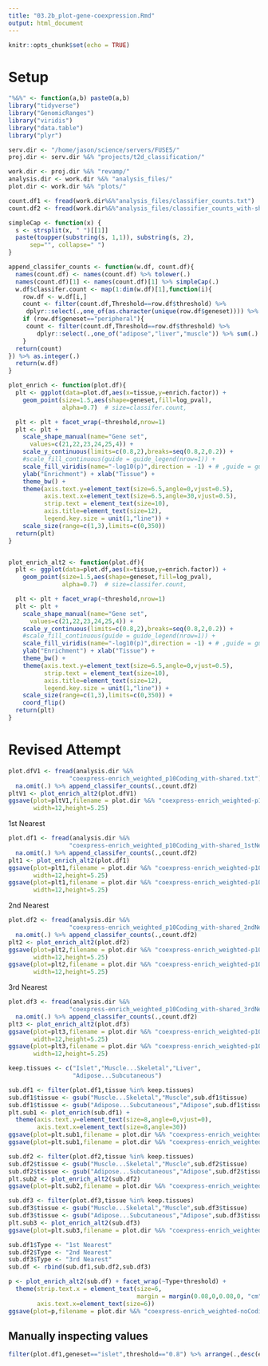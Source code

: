 ```yaml
---
title: "03.2b_plot-gene-coexpression.Rmd"
output: html_document
---
```


```r
knitr::opts_chunk$set(echo = TRUE)
```

# Setup 

```r

"%&%" <- function(a,b) paste0(a,b)
library("tidyverse")
library("GenomicRanges")
library("viridis")
library("data.table")
library("plyr")

serv.dir <- "/home/jason/science/servers/FUSE5/"
proj.dir <- serv.dir %&% "projects/t2d_classification/"

work.dir <- proj.dir %&% "revamp/"
analysis.dir <- work.dir %&% "analysis_files/"
plot.dir <- work.dir %&% "plots/"

count.df1 <- fread(work.dir%&%"analysis_files/classifier_counts.txt")
count.df2 <- fread(work.dir%&%"analysis_files/classifier_counts_with-shared.txt")

```


```r

simpleCap <- function(x) {
  s <- strsplit(x, " ")[[1]]
  paste(toupper(substring(s, 1,1)), substring(s, 2),
      sep="", collapse=" ")
}

append_classifer_counts <- function(w.df, count.df){
  names(count.df) <- names(count.df) %>% tolower(.)  
  names(count.df)[1] <- names(count.df)[1] %>% simpleCap(.)
  w.df$classifer.count <- map(1:dim(w.df)[1],function(i){
    row.df <- w.df[i,]
    count <- filter(count.df,Threshold==row.df$threshold) %>% 
     dplyr::select(.,one_of(as.character(unique(row.df$geneset)))) %>% as.integer(.)
    if (row.df$geneset=="peripheral"){
     count <- filter(count.df,Threshold==row.df$threshold) %>% 
        dplyr::select(.,one_of("adipose","liver","muscle")) %>% sum(.)  
    }
  return(count)
}) %>% as.integer(.)  
  return(w.df)
}

```


```r

plot_enrich <- function(plot.df){
  plt <- ggplot(data=plot.df,aes(x=tissue,y=enrich.factor)) + 
    geom_point(size=1.5,aes(shape=geneset,fill=log_pval),
               alpha=0.7)  # size=classifer.count,

  plt <- plt + facet_wrap(~threshold,nrow=1)
  plt <- plt + 
    scale_shape_manual(name="Gene set",
      values=c(21,22,23,24,25,4)) +
    scale_y_continuous(limits=c(0.8,2),breaks=seq(0.8,2,0.2)) + 
    #scale_fill_continuous(guide = guide_legend(nrow=1)) + 
    scale_fill_viridis(name="-log10(p)",direction = -1) + # ,guide = guide_legend(nrow=1)
    ylab("Enrichment") + xlab("Tissue") + 
    theme_bw() + 
    theme(axis.text.y=element_text(size=6.5,angle=0,vjust=0.5),
          axis.text.x=element_text(size=6.5,angle=30,vjust=0.5),
          strip.text = element_text(size=10),
          axis.title=element_text(size=12),
          legend.key.size = unit(1,"line")) + 
    scale_size(range=c(1,3),limits=c(0,350)) 
  return(plt)
}


plot_enrich_alt2 <- function(plot.df){
  plt <- ggplot(data=plot.df,aes(x=tissue,y=enrich.factor)) + 
    geom_point(size=1.5,aes(shape=geneset,fill=log_pval),
               alpha=0.7)  # size=classifer.count,

  plt <- plt + facet_wrap(~threshold,nrow=1)
  plt <- plt + 
    scale_shape_manual(name="Gene set",
      values=c(21,22,23,24,25,4)) +
    scale_y_continuous(limits=c(0.8,2),breaks=seq(0.8,2,0.2)) + 
    #scale_fill_continuous(guide = guide_legend(nrow=1)) + 
    scale_fill_viridis(name="-log10(p)",direction = -1) + # ,guide = guide_legend(nrow=1)
    ylab("Enrichment") + xlab("Tissue") + 
    theme_bw() + 
    theme(axis.text.y=element_text(size=6.5,angle=0,vjust=0.5),
          strip.text = element_text(size=10),
          axis.title=element_text(size=12),
          legend.key.size = unit(1,"line")) + 
    scale_size(range=c(1,3),limits=c(0,350)) + 
    coord_flip() 
  return(plt)
}

```


# Revised Attempt 

```r

plot.dfV1 <- fread(analysis.dir %&%
                 "coexpress-enrich_weighted_p10Coding_with-shared.txt") %>% 
  na.omit(.) %>% append_classifer_counts(.,count.df2)
pltV1 <- plot_enrich_alt2(plot.dfV1)
ggsave(plot=pltV1,filename = plot.dir %&% "coexpress-enrich_weighted-p10Coding_with-shared_V1.png",
       width=12,height=5.25)


```

1st Nearest 

```r

plot.df1 <- fread(analysis.dir %&%
                 "coexpress-enrich_weighted_p10Coding_with-shared_1stNearest.txt") %>% 
  na.omit(.) %>% append_classifer_counts(.,count.df2)
plt1 <- plot_enrich_alt2(plot.df1)
ggsave(plot=plt1,filename = plot.dir %&% "coexpress-enrich_weighted-p10Coding_with-shared_1stNearest.png",
       width=12,height=5.25)
ggsave(plot=plt1,filename = plot.dir %&% "coexpress-enrich_weighted-p10Coding_with-shared_1stNearest.pdf",
       width=12,height=5.25)
```


2nd Nearest 

```r

plot.df2 <- fread(analysis.dir %&%
                 "coexpress-enrich_weighted_p10Coding_with-shared_2ndNearest.txt") %>% 
  na.omit(.) %>% append_classifer_counts(.,count.df2)
plt2 <- plot_enrich_alt2(plot.df2)
ggsave(plot=plt2,filename = plot.dir %&% "coexpress-enrich_weighted-p10Coding_with-shared_2ndNearest.png",
       width=12,height=5.25)
ggsave(plot=plt2,filename = plot.dir %&% "coexpress-enrich_weighted-p10Coding_with-shared_2ndNearest.pdf",
       width=12,height=5.25)
```

3rd Nearest 

```r

plot.df3 <- fread(analysis.dir %&%
                 "coexpress-enrich_weighted_p10Coding_with-shared_3rdNearest.txt") %>% 
  na.omit(.) %>% append_classifer_counts(.,count.df2)
plt3 <- plot_enrich_alt2(plot.df3)
ggsave(plot=plt3,filename = plot.dir %&% "coexpress-enrich_weighted-p10Coding_with-shared_3rdNearest.png",
       width=12,height=5.25)
ggsave(plot=plt3,filename = plot.dir %&% "coexpress-enrich_weighted-p10Coding_with-shared_3rdNearest.pdf",
       width=12,height=5.25)
```


```r

keep.tissues <- c("Islet","Muscle...Skeletal","Liver",
                  "Adipose...Subcutaneous")

sub.df1 <- filter(plot.df1,tissue %in% keep.tissues)
sub.df1$tissue <- gsub("Muscle...Skeletal","Muscle",sub.df1$tissue)
sub.df1$tissue <- gsub("Adipose...Subcutaneous","Adipose",sub.df1$tissue)
plt.sub1 <- plot_enrich(sub.df1) +
  theme(axis.text.y=element_text(size=8,angle=0,vjust=0),
        axis.text.x=element_text(size=8,angle=30))
ggsave(plot=plt.sub1,filename = plot.dir %&% "coexpress-enrich_weighted-noCoding-fourtiss_with-shared_1stNearest.png",width=10,height=2.5)
ggsave(plot=plt.sub1,filename = plot.dir %&% "coexpress-enrich_weighted-noCoding-fourtiss_with-shared_1stNearest.pdf",width=10,height=2.5)

sub.df2 <- filter(plot.df2,tissue %in% keep.tissues)
sub.df2$tissue <- gsub("Muscle...Skeletal","Muscle",sub.df2$tissue)
sub.df2$tissue <- gsub("Adipose...Subcutaneous","Adipose",sub.df2$tissue)
plt.sub2 <- plot_enrich_alt2(sub.df2)
ggsave(plot=plt.sub2,filename = plot.dir %&% "coexpress-enrich_weighted-noCoding-fourtiss_with-shared_2ndNearest.png",width=8.5,height=2)

sub.df3 <- filter(plot.df3,tissue %in% keep.tissues)
sub.df3$tissue <- gsub("Muscle...Skeletal","Muscle",sub.df3$tissue)
sub.df3$tissue <- gsub("Adipose...Subcutaneous","Adipose",sub.df3$tissue)
plt.sub3 <- plot_enrich_alt2(sub.df3)
ggsave(plot=plt.sub3,filename = plot.dir %&% "coexpress-enrich_weighted-noCoding-fourtiss_with-shared_3rdNearest.png",width=6,height=2)

```



```r

sub.df1$Type <- "1st Nearest"
sub.df2$Type <- "2nd Nearest"
sub.df3$Type <- "3rd Nearest"
sub.df <- rbind(sub.df1,sub.df2,sub.df3)

p <- plot_enrich_alt2(sub.df) + facet_wrap(~Type+threshold) + 
  theme(strip.text.x = element_text(size=6,
                                    margin = margin(0.08,0,0.08,0, "cm")),
        axis.text.x=element_text(size=6))
ggsave(plot=p,filename = plot.dir %&% "coexpress-enrich_weighted-noCoding-fourtiss_with-shared_full.png",width=9,height=3)

```



## Manually inspecting values 

```r

filter(plot.df1,geneset=="islet",threshold=="0.8") %>% arrange(.,desc(enrich.factor)) %>% View(.)


```


